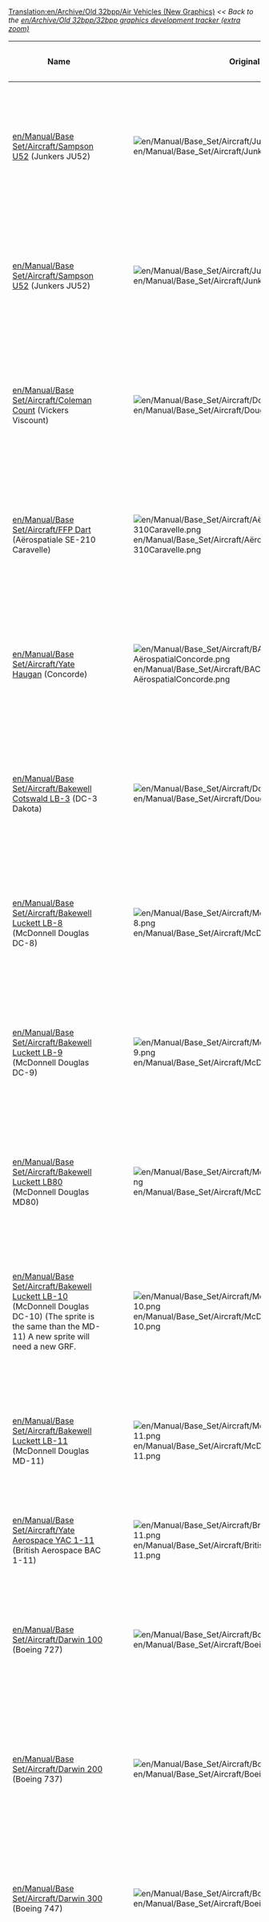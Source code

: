 [[Translation:en/Archive/Old 32bpp/Air Vehicles (New Graphics)]]
[[Category:en/Archive/Community/New Graphics]]
''<< Back to the [[en/Archive/Old 32bpp/32bpp graphics development tracker (extra zoom)]]''

{| border="1" style="background:#e7ebff;"
!Name
!Original
!Remodeled By
!Coded By
!Status
!Image
|-
![[en/Manual/Base Set/Aircraft/Sampson U52]] (Junkers JU52)
|[[File:en/Manual/Base Set/Aircraft/JunkersJU52.png]]
|Wacki
|
{{en/Archive/Old 32bpp/WIP}}
|[[File:en/Archive/Old 32bpp/Samson52 33.jpeg|200px]]
|-
![[en/Manual/Base Set/Aircraft/Sampson U52]] (Junkers JU52)
|[[File:en/Manual/Base Set/Aircraft/JunkersJU52.png]]
|pietjeklap 
|Maquinista
{{en/Archive/Old 32bpp/Done}}
|[[File:en/Archive/Old 32bpp/JU52 a.png|200px]]
|-
![[en/Manual/Base Set/Aircraft/Coleman Count]] (Vickers Viscount)
|[[File:en/Manual/Base Set/Aircraft/DouglasDC-3Dakota.png]]
|pietjeklap
|
{{en/Archive/Old 32bpp/WIP}}
|[[File:en/Archive/Old 32bpp/VV b.png|200px]]
|-
![[en/Manual/Base Set/Aircraft/FFP Dart]] (Aërospatiale SE-210 Caravelle)
|[[File:en/Manual/Base Set/Aircraft/AërospatialeSE-310Caravelle.png]]
|pietjeklap
|
{{en/Archive/Old 32bpp/WIP}}
|[[File:en/Archive/Old 32bpp/SE210 b.png|200px]]
|-
![[en/Manual/Base Set/Aircraft/Yate Haugan]] (Concorde)
|[[File:en/Manual/Base Set/Aircraft/BAC-AërospatialConcorde.png]]
|pietjeklap
|
{{en/Archive/Old 32bpp/WIP}}
|[[File:en/Archive/Old 32bpp/Concorde b.png|200px]]
|-
![[en/Manual/Base Set/Aircraft/Bakewell Cotswald LB-3]] (DC-3 Dakota)
|[[File:en/Manual/Base Set/Aircraft/DouglasDC-3Dakota.png]]
|pietjeklap
|
{{en/Archive/Old 32bpp/WIP}}
|[[File:en/Archive/Old 32bpp/DC3 b.png|200px]]
|-
![[en/Manual/Base Set/Aircraft/Bakewell Luckett LB-8]] (McDonnell Douglas DC-8)
|[[File:en/Manual/Base Set/Aircraft/McDonnellDouglasDC-8.png]]
|pietjeklap
|
{{en/Archive/Old 32bpp/WIP}}
|[[File:en/Archive/Old 32bpp/DC8 b.png|200px]]
|-
![[en/Manual/Base Set/Aircraft/Bakewell Luckett LB-9]] (McDonnell Douglas DC-9)
|[[File:en/Manual/Base Set/Aircraft/McDonnellDouglasDC-9.png]]
|pietjeklap
|
{{en/Archive/Old 32bpp/WIP}}
|[[File:en/Archive/Old 32bpp/DC9 b.png|200px]]
|-
![[en/Manual/Base Set/Aircraft/Bakewell Luckett LB80]] (McDonnell Douglas MD80)
|[[File:en/Manual/Base Set/Aircraft/McDonnellDouglasMD80.png]]
|Wacki
|
{{en/Archive/Old 32bpp/WIP}}
|[[File:en/Archive/Old 32bpp/LB80.jpeg|200px]]
|-
![[en/Manual/Base Set/Aircraft/Bakewell Luckett LB-10]] (McDonnell Douglas DC-10) (The sprite is the same than the MD-11) A new sprite will need a new GRF.
|[[File:en/Manual/Base Set/Aircraft/McDonnelDouglasDC-10.png]]
|pietjeklap
|
{{en/Archive/Old 32bpp/Done}}
|[[File:en/Archive/Old 32bpp/DC10 b.png|200px]]
|-
![[en/Manual/Base Set/Aircraft/Bakewell Luckett LB-11]] (McDonnell Douglas MD-11)
|[[File:en/Manual/Base Set/Aircraft/McDonnellDouglasMD-11.png]]
|pietjeklap
|Maquinista
{{en/Archive/Old 32bpp/Done}}
|[[File:en/Archive/Old 32bpp/MD11 passenger a.png|200px]]
|-
![[en/Manual/Base Set/Aircraft/Yate Aerospace YAC 1-11]] (British Aerospace BAC 1-11)
|[[File:en/Manual/Base Set/Aircraft/BritishAerospaceBAC1-11.png]]
|
|
{{en/Archive/Old 32bpp/Unclaimed}}
|
|-
![[en/Manual/Base Set/Aircraft/Darwin 100]] (Boeing 727)
|[[File:en/Manual/Base Set/Aircraft/Boeing727.png]]
|pietjeklap
|
{{en/Archive/Old 32bpp/WIP}}
|[[File:en/Archive/Old 32bpp/727 b.png|200px]]
|-
![[en/Manual/Base Set/Aircraft/Darwin 200]] (Boeing 737)
|[[File:en/Manual/Base Set/Aircraft/Boeing737.png]]
|pietjeklap
|
{{en/Archive/Old 32bpp/WIP}}
|[[File:en/Archive/Old 32bpp/737 b.png|200px]]
|-
![[en/Manual/Base Set/Aircraft/Darwin 300]] (Boeing 747)
|[[File:en/Manual/Base Set/Aircraft/Boeing747.png]]
|pietjeklap
|Maquinista
{{en/Archive/Old 32bpp/Done}}
|[[File:en/Archive/Old 32bpp/747 passenger a.png|200px]]
|-
![[en/Manual/Base Set/Aircraft/Darwin 400]] (Boeing 757)
|[[File:en/Manual/Base Set/Aircraft/Boeing757.png]]
|pietjeklap
|
{{en/Archive/Old 32bpp/WIP}}
|[[File:en/Archive/Old 32bpp/757 b.png|200px]]
|-
![[en/Manual/Base Set/Aircraft/Darwin 500]] (Boeing 767)
|[[File:en/Manual/Base Set/Aircraft/Boeing767.png]]
|pietjeklap
|
{{en/Archive/Old 32bpp/WIP}}
|[[File:en/Archive/Old 32bpp/767 b.png|200px]]
|-
![[en/Manual/Base Set/Aircraft/Darwin 600]] (Boeing 777)
|[[File:en/Manual/Base Set/Aircraft/AirbusA330.png]]
|pietjeklap
|
{{en/Archive/Old 32bpp/WIP}}
|[[File:en/Archive/Old 32bpp/777 b.png|200px]]
|-
![[en/Manual/Base Set/Aircraft/Guru Galaxy]] (Lockheed L-1011 TriStar)
|[[File:en/Manual/Base Set/Aircraft/LockheedTristar.png]]
|pietjeklap
|
{{en/Archive/Old 32bpp/WIP}}
|[[File:en/Archive/Old 32bpp/L1011 b.png|200px]]
|-
![[en/Manual/Base Set/Aircraft/Airtaxi A21]] (Airbus A300)
|[[File:en/Manual/Base Set/Aircraft/AirbusA300.png]]
|pietjeklap
|
{{en/Archive/Old 32bpp/WIP}}
|[[File:en/Archive/Old 32bpp/A300 b.png|200px]]
|-
![[en/Manual/Base Set/Aircraft/Airtaxi A31]] (Airbus A310)
|[[File:en/Manual/Base Set/Aircraft/AirbusA300.png]]
|pietjeklap
|
{{en/Archive/Old 32bpp/WIP}}
|[[File:en/Archive/Old 32bpp/A310 b.png|200px]]
|-
![[en/Manual/Base Set/Aircraft/Airtaxi A32]] (Airbus A320)
|[[File:en/Manual/Base Set/Aircraft/AirbusA320.png]]
|pietjeklap
|
{{en/Archive/Old 32bpp/WIP}}
|[[File:en/Archive/Old 32bpp/A320 b.png|200px]]
|-
![[en/Manual/Base Set/Aircraft/Airtaxi A33]] (Airbus A330)
|[[File:en/Manual/Base Set/Aircraft/AirbusA330.png]]
|pietjeklap
|
{{en/Archive/Old 32bpp/WIP}}
|[[File:en/Archive/Old 32bpp/A330 b.png|200px]]
|-
![[en/Manual/Base Set/Aircraft/Yate Aerospace YAe46]] (British Aerospace BAe 146)
|[[File:en/Manual/Base Set/Aircraft/BritishAerospaceBAe46.png]]
|pietjeklap
|
{{en/Archive/Old 32bpp/WIP}}
|[[File:en/Archive/Old 32bpp/BAE146 b.png|200px]]
|-
![[en/Manual/Base Set/Aircraft/Dinger 100]] (Fokker 100)
|[[File:en/Manual/Base Set/Aircraft/Fokker100.png]]
|pietjeklap
|
{{en/Archive/Old 32bpp/WIP}}
|[[File:en/Archive/Old 32bpp/F100 b.png|200px]]
|-
![[en/Manual/Base Set/Aircraft/Airtaxi A34-1000]] (unknown/futuristic)
|[[File:en/Manual/Base Set/Aircraft/AirTaxiA34-1000.png]]
|
|
{{en/Archive/Old 32bpp/Unclaimed}}
|
|-
![[en/Manual/Base Set/Aircraft/Yate Z-Shuttle]] (unknown/futuristic)
|[[File:en/Manual/Base Set/Aircraft/YateZ-Shuttle.png]]
|
|
{{en/Archive/Old 32bpp/Unclaimed}}
|
|-
![[en/Manual/Base Set/Aircraft/Kelling K1]] (unknown/futuristic)
|[[File:en/Manual/Base Set/Aircraft/KellingK1.png]]
|Wacki
|
{{en/Archive/Old 32bpp/WIP}}
|[[File:en/Archive/Old 32bpp/KellingK1.jpeg|200px]]
|-
![[en/Manual/Base Set/Aircraft/Kelling K6]] (unknown/futuristic)
|[[File:en/Manual/Base Set/Aircraft/KellingK6.png]]
|
|
{{en/Archive/Old 32bpp/Unclaimed}}
|
|-
![[en/Manual/Base Set/Aircraft/Kelling K7]] (unknown/futuristic)
|[[File:en/Manual/Base Set/Aircraft/KellingK7.png]]
|
|
{{en/Archive/Old 32bpp/Unclaimed}}
|
|-
![[en/Manual/Base Set/Aircraft/Darwin 700]] (possibly 787 due to naming scheme)
|[[File:en/Manual/Base Set/Aircraft/Darwin700.png]]
|
|
{{en/Archive/Old 32bpp/Unclaimed}}
|
|-
![[en/Manual/Base Set/Aircraft/FFP Hyperdart 2]] (unknown/futuristic)
|[[File:en/Manual/Base Set/Aircraft/FFPHyperdart2.png]]
|Wacki
|
{{en/Archive/Old 32bpp/WIP}}
|[[File:en/Archive/Old 32bpp/FFPHyper.png|200px]]
|-
![[en/Manual/Base Set/Aircraft/Dinger 200]] (unknown/futuristic; closest specification match may be the Airbus A380)
|[[File:en/Manual/Base Set/Aircraft/Dinger200.png]]
|
|
{{en/Archive/Old 32bpp/Unclaimed}}
|
|-
![[en/Manual/Base Set/Aircraft/Dinger 1000]] (unknown/futuristic; closest specification match may be the Boeing Sonic Cruiser)
|[[File:en/Manual/Base Set/Aircraft/Dinger1000.png]]
|
|
{{en/Archive/Old 32bpp/Unclaimed}}
|
|-
![[en/Manual/Base Set/Aircraft/Ploddyphut 100]] (Unknown/Toyland)
|[[File:en/Manual/Base Set/Aircraft/Ploddyphut100.png]]
|
|
{{en/Archive/Old 32bpp/Unclaimed}}
|
|-
![[en/Manual/Base Set/Aircraft/Ploddyphut 500]] (Unknown/Toyland)
|
|
|
{{en/Archive/Old 32bpp/Unclaimed}}
|
|-
![[en/Manual/Base Set/Aircraft/Flashbang X1]] (Unknown/Toyland)
|[[File:en/FlashbangX1.png]]
|
|
{{en/Archive/Old 32bpp/Unclaimed}}
|
|-
![[en/Manual/Base Set/Aircraft/Juggerplane M1]] (Unknown/Toyland)
|[[File:en/Manual/Base Set/Aircraft/JuggerplaneM1.png]]
|
|
{{en/Archive/Old 32bpp/Unclaimed}}
|
|-
![[en/Manual/Base Set/Aircraft/Flashbang Wizzer]] (British Aerospace Concorde/Toyland)
|[[File:en/Manual/Base Set/Aircraft/Flashbangwizzer.png]]
|
|
{{en/Archive/Old 32bpp/Unclaimed}}
|
|-
!colspan="9" style="background:#e7ebff;" |'''Helicopters'''
|-
![[en/Manual/Base Set/Aircraft/Tricario Helicopter]] (Sikorsky Helicopter, most probably S-62 due to design date)
|[[File:en/Manual/Base Set/Aircraft/SikorskyHelicopter.png]]
|
|
{{en/Archive/Old 32bpp/Unclaimed}}
|
|-
![[en/Manual/Base Set/Aircraft/Guru X2 Helicopter]] (Unknown/futuristic)
|[[File:en/Manual/Base Set/Aircraft/GuruX2Helicopter.png]]
|
|
{{en/Archive/Old 32bpp/Unclaimed}}
|
|-
![[en/Manual/Base Set/Aircraft/Powernaut Helicopter]] (Unknown/Toyland)
|[[File:en/Manual/Base Set/Aircraft/Powernauthelicopter.png]]
|
|
{{en/Archive/Old 32bpp/Unclaimed}}
|
|}

==Abandoned==
{| border="1" style="background:#e7ebff;"
!Name
!Original
!Remodeled By
!Image
|-
!FFP Dart (Aërospatiale SE-310 Caravelle)
|[[File:en/Manual/Base Set/Aircraft/AërospatialeSE-310Caravelle.png]]
|Aracirion
|[[File:en/Archive/Old 32bpp/Caravelle.png|200px]]
|-
![[en/Manual/Base Set/Aircraft/Darwin 700]] (possibly 787 due to naming scheme)
|[[File:en/Manual/Base Set/Aircraft/Darwin700.png]]
|Silky
|[[File:en/Archive/Old 32bpp/787-8 2.png|200px]]
|}